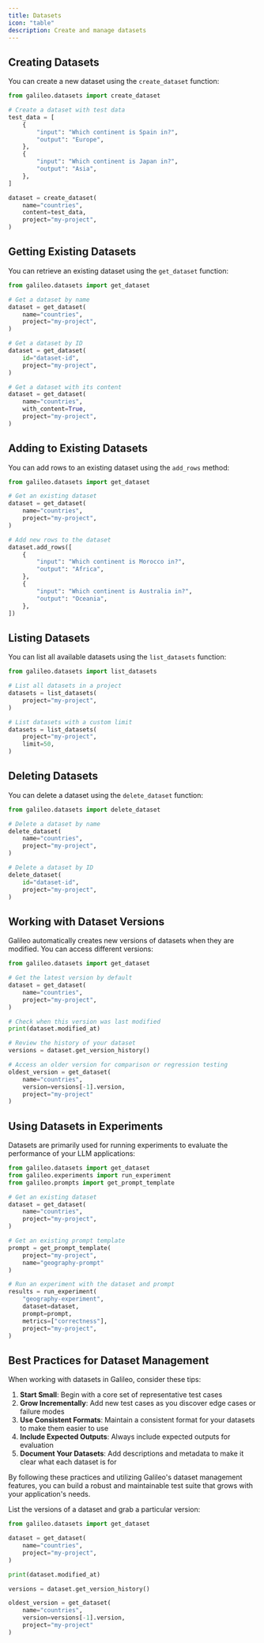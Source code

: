 ```yaml
---
title: Datasets
icon: "table"
description: Create and manage datasets
---
```


## Creating Datasets

You can create a new dataset using the `create_dataset` function:

```python
from galileo.datasets import create_dataset

# Create a dataset with test data
test_data = [
    {
        "input": "Which continent is Spain in?",
        "output": "Europe",
    },
    {
        "input": "Which continent is Japan in?",
        "output": "Asia",
    },
]

dataset = create_dataset(
    name="countries", 
    content=test_data,
    project="my-project",
)
```

## Getting Existing Datasets

You can retrieve an existing dataset using the `get_dataset` function:

```python
from galileo.datasets import get_dataset

# Get a dataset by name
dataset = get_dataset(
    name="countries",
    project="my-project",
)

# Get a dataset by ID
dataset = get_dataset(
    id="dataset-id",
    project="my-project",
)

# Get a dataset with its content
dataset = get_dataset(
    name="countries", 
    with_content=True,
    project="my-project",
)
```

## Adding to Existing Datasets

You can add rows to an existing dataset using the `add_rows` method:

```python
from galileo.datasets import get_dataset

# Get an existing dataset
dataset = get_dataset(
    name="countries",
    project="my-project",
)

# Add new rows to the dataset
dataset.add_rows([
    {
        "input": "Which continent is Morocco in?",
        "output": "Africa",
    },
    {
        "input": "Which continent is Australia in?",
        "output": "Oceania",
    },
])
```

## Listing Datasets

You can list all available datasets using the `list_datasets` function:

```python
from galileo.datasets import list_datasets

# List all datasets in a project
datasets = list_datasets(
    project="my-project",
)

# List datasets with a custom limit
datasets = list_datasets(
    project="my-project",
    limit=50,
)
```

## Deleting Datasets

You can delete a dataset using the `delete_dataset` function:

```python
from galileo.datasets import delete_dataset

# Delete a dataset by name
delete_dataset(
    name="countries",
    project="my-project",
)

# Delete a dataset by ID
delete_dataset(
    id="dataset-id",
    project="my-project",
)
```

## Working with Dataset Versions

Galileo automatically creates new versions of datasets when they are modified. You can access different versions:

```python
from galileo.datasets import get_dataset

# Get the latest version by default
dataset = get_dataset(
    name="countries",
    project="my-project",
)

# Check when this version was last modified
print(dataset.modified_at)

# Review the history of your dataset
versions = dataset.get_version_history()

# Access an older version for comparison or regression testing
oldest_version = get_dataset(
    name="countries",
    version=versions[-1].version,
    project="my-project"
)
```

## Using Datasets in Experiments

Datasets are primarily used for running experiments to evaluate the performance of your LLM applications:

```python
from galileo.datasets import get_dataset
from galileo.experiments import run_experiment
from galileo.prompts import get_prompt_template

# Get an existing dataset
dataset = get_dataset(
    name="countries",
    project="my-project",
)

# Get an existing prompt template
prompt = get_prompt_template(
    project="my-project",
    name="geography-prompt"
)

# Run an experiment with the dataset and prompt
results = run_experiment(
    "geography-experiment",
    dataset=dataset,
    prompt=prompt,
    metrics=["correctness"],
    project="my-project",
)
```

## Best Practices for Dataset Management

When working with datasets in Galileo, consider these tips:

1. **Start Small**: Begin with a core set of representative test cases
2. **Grow Incrementally**: Add new test cases as you discover edge cases or failure modes
3. **Use Consistent Formats**: Maintain a consistent format for your datasets to make them easier to use
4. **Include Expected Outputs**: Always include expected outputs for evaluation
5. **Document Your Datasets**: Add descriptions and metadata to make it clear what each dataset is for

By following these practices and utilizing Galileo's dataset management features, you can build a robust and maintainable test suite that grows with your application's needs.

List the versions of a dataset and grab a particular version:

```python
from galileo.datasets import get_dataset

dataset = get_dataset(
    name="countries",    
    project="my-project",
)

print(dataset.modified_at)

versions = dataset.get_version_history()

oldest_version = get_dataset(
	name="countries",
	version=versions[-1].version,
	project="my-project"
)
